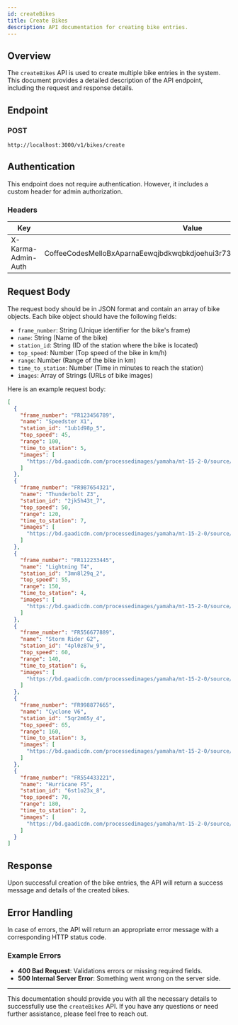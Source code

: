 ```yaml
---
id: createBikes
title: Create Bikes
description: API documentation for creating bike entries.
---
```



## Overview

The `createBikes` API is used to create multiple bike entries in the system. This document provides a detailed description of the API endpoint, including the request and response details.

## Endpoint

### POST
`http://localhost:3000/v1/bikes/create`

## Authentication

This endpoint does not require authentication. However, it includes a custom header for admin authorization.

### Headers

| Key                      | Value                                                                                 |
|--------------------------|---------------------------------------------------------------------------------------|
| X-Karma-Admin-Auth       | CoffeeCodesMelloBxAparnaEewqjbdkwqbkdjoehui3r7328grehjvdjvchjiuiudhsjkhkjsadab         |

## Request Body

The request body should be in JSON format and contain an array of bike objects. Each bike object should have the following fields:

- `frame_number`: String (Unique identifier for the bike's frame)
- `name`: String (Name of the bike)
- `station_id`: String (ID of the station where the bike is located)
- `top_speed`: Number (Top speed of the bike in km/h)
- `range`: Number (Range of the bike in km)
- `time_to_station`: Number (Time in minutes to reach the station)
- `images`: Array of Strings (URLs of bike images)

Here is an example request body:

<Tabs>
<TabItem value="JSON" label="JSON" default>

```json
[
  {
    "frame_number": "FR123456789",
    "name": "Speedster X1",
    "station_id": "1ub1d98p_5",
    "top_speed": 45,
    "range": 100,
    "time_to_station": 5,
    "images": [
      "https://bd.gaadicdn.com/processedimages/yamaha/mt-15-2-0/source/mt-15-2-06613f885e681c.jpg"
    ]
  },
  {
    "frame_number": "FR987654321",
    "name": "Thunderbolt Z3",
    "station_id": "2jk5h43t_7",
    "top_speed": 50,
    "range": 120,
    "time_to_station": 7,
    "images": [
      "https://bd.gaadicdn.com/processedimages/yamaha/mt-15-2-0/source/mt-15-2-06613f885e681c.jpg"
    ]
  },
  {
    "frame_number": "FR112233445",
    "name": "Lightning T4",
    "station_id": "3mn8l29q_2",
    "top_speed": 55,
    "range": 150,
    "time_to_station": 4,
    "images": [
      "https://bd.gaadicdn.com/processedimages/yamaha/mt-15-2-0/source/mt-15-2-06613f885e681c.jpg"
    ]
  },
  {
    "frame_number": "FR556677889",
    "name": "Storm Rider G2",
    "station_id": "4pl0z87w_9",
    "top_speed": 60,
    "range": 140,
    "time_to_station": 6,
    "images": [
      "https://bd.gaadicdn.com/processedimages/yamaha/mt-15-2-0/source/mt-15-2-06613f885e681c.jpg"
    ]
  },
  {
    "frame_number": "FR998877665",
    "name": "Cyclone V6",
    "station_id": "5qr2m65y_4",
    "top_speed": 65,
    "range": 160,
    "time_to_station": 3,
    "images": [
      "https://bd.gaadicdn.com/processedimages/yamaha/mt-15-2-0/source/mt-15-2-06613f885e681c.jpg"
    ]
  },
  {
    "frame_number": "FR554433221",
    "name": "Hurricane F5",
    "station_id": "6st1o23x_8",
    "top_speed": 70,
    "range": 180,
    "time_to_station": 2,
    "images": [
      "https://bd.gaadicdn.com/processedimages/yamaha/mt-15-2-0/source/mt-15-2-06613f885e681c.jpg"
    ]
  }
]
```

</TabItem>
</Tabs>

## Response

Upon successful creation of the bike entries, the API will return a success message and details of the created bikes.

## Error Handling

In case of errors, the API will return an appropriate error message with a corresponding HTTP status code.

### Example Errors

- **400 Bad Request**: Validations errors or missing required fields.
- **500 Internal Server Error**: Something went wrong on the server side.

---

This documentation should provide you with all the necessary details to successfully use the `createBikes` API. If you have any questions or need further assistance, please feel free to reach out.